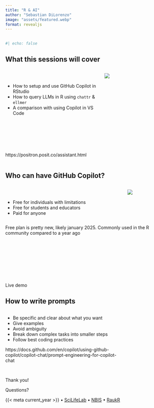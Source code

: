 ```yaml
---
title: "R & AI"
author: "Sebastian DiLorenzo"
image: "assets/featured.webp"
format: revealjs
---
```


##  {visibility="hidden"}

```r
#| echo: false

```

## What this sessions will cover

:::: {.columns}
::: {.column width="60%"}

<br>

- How to setup and use GitHub Copilot in RStudio
- How to query LLMs in R using `chattr` & `ellmer`
- A comparison with using Copilot in VS Code

<br>
<br>
<br>
<br>
<br>

:::{.callout-note}
https://positron.posit.co/assistant.html
:::

:::
::: {.column width="40%"}

![](assets/robot.png)

:::
::::

## Who can have GitHub Copilot?

:::: {.columns}
::: {.column width="75%"}

<br>

- Free for individuals with limitations
- Free for students and educators
- Paid for anyone

:::
::: {.column width="25%"}

![](assets/copilot.png)

:::
::::

::: {.notes}
Free plan is pretty new, likely january 2025.
Commonly used in the R community compared to a year ago
:::

##

<br><br><br><br><br><br>

[[Live demo]{.largest}]{.center}

## How to write prompts

:::: {.columns}
::: {.column width="75%"}

- Be specific and clear about what you want
- Give examples
- Avoid ambiguity
- Break down complex tasks into smaller steps
- Follow best coding practices


::: {.notes}
https://docs.github.com/en/copilot/using-github-copilot/copilot-chat/prompt-engineering-for-copilot-chat
:::

:::

::: {.column width="25%"}


:::
::::

<!--

## Rough draft of topics

IDEA: Very few slides, mostly live coding with a script of things to show.

  
Setting up github copilot in R (demo)
https://docs.posit.co/ide/user/ide/guide/tools/copilot.html

Using Rstudio and copilot (demo)
  - how it works in Rstudio
  - Best to split big problems into smaller pieces
    - write a high-level goal at the start of the file
    - Write code, whole function
    - write code, just a line
    - Write comments
    - Write questions


querying llms in R using chattr (demo)

Other IDE's
  - Visual Studio Code (demo)
  - positron
  
No labs on this topic for several reasons: (slide)
  - not applicable to everyone
  - Quick moving field where things are changing often
  - This should be more of a inspirational lecture.

If I have time: (slide)
How to write good prompts

-->

## {background-image="/assets/images/cover.webp"}

::: {.v-center .center}
::: {}

[Thank you!]{.largest}

[Questions?]{.larger}

[{{< meta current_year >}} • [SciLifeLab](https://www.scilifelab.se/) • [NBIS](https://nbis.se/) • [RaukR](https://nbisweden.github.io/raukr-2025)]{.smaller}

:::
:::

